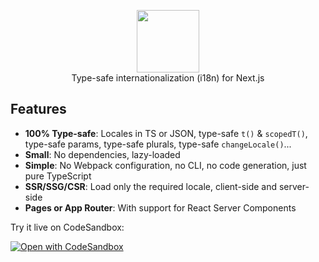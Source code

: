 <p align="center">
  <img alt="" height="100px" src="/logo-black.png" />
  <br />
  <span>Type-safe internationalization (i18n) for Next.js</span>
</p>

## Features

- **100% Type-safe**: Locales in TS or JSON, type-safe `t()` & `scopedT()`, type-safe params, type-safe plurals, type-safe `changeLocale()`...
- **Small**: No dependencies, lazy-loaded
- **Simple**: No Webpack configuration, no CLI, no code generation, just pure TypeScript
- **SSR/SSG/CSR**: Load only the required locale, client-side and server-side
- **Pages or App Router**: With support for React Server Components

Try it live on CodeSandbox:

[![Open with CodeSandbox](https://assets.codesandbox.io/github/button-edit-lime.svg)](https://codesandbox.io/p/sandbox/jovial-paper-skkprk?file=%2Fapp%2F%5Blocale%5D%2Fpage.tsx%3A1%2C1)

